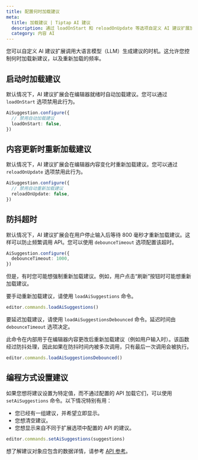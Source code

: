```yaml
---
title: 配置何时加载建议
meta:
  title: 加载建议 | Tiptap AI 建议
  description: 通过 loadOnStart 和 reloadOnUpdate 等选项自定义 AI 建议扩展加载建议的时机。
  category: 内容 AI
---
```


您可以自定义 AI 建议扩展调用大语言模型（LLM）生成建议的时机。这允许您控制何时加载新建议，以及重新加载的频率。

## 启动时加载建议

默认情况下，AI 建议扩展会在编辑器就绪时自动加载建议。您可以通过 `loadOnStart` 选项禁用此行为。

```ts
AiSuggestion.configure({
  // 禁用自动加载建议
  loadOnStart: false,
})
```

## 内容更新时重新加载建议

默认情况下，AI 建议扩展会在编辑器内容变化时重新加载建议。您可以通过 `reloadOnUpdate` 选项禁用此行为。

```ts
AiSuggestion.configure({
  // 禁用自动重新加载建议
  reloadOnUpdate: false,
})
```

## 防抖超时

默认情况下，AI 建议扩展会在用户停止输入后等待 800 毫秒才重新加载建议。这样可以防止频繁调用 API。您可以使用 `debounceTimeout` 选项配置该超时。

```ts
AiSuggestion.configure({
  debounceTimeout: 1000,
})
```

但是，有时您可能想强制重新加载建议。例如，用户点击“刷新”按钮时可能想重新加载建议。

要手动重新加载建议，请使用 `loadAiSuggestions` 命令。

```ts
editor.commands.loadAiSuggestions()
```

要延迟加载建议，请使用 `loadAiSuggestionsDebounced` 命令。延迟时间由 `debounceTimeout` 选项决定。

此命令在内部用于在编辑器内容更改后重新加载建议（例如用户输入时）。该函数经过防抖处理，因此如果在防抖时间内被多次调用，只有最后一次调用会被执行。

```ts
editor.commands.loadAiSuggestionsDebounced()
```

## 编程方式设置建议

如果您想将建议设置为特定值，而不通过配置的 API 加载它们，可以使用 `setAiSuggestions` 命令。以下情况特别有用：

- 您已经有一组建议，并希望立即显示。
- 您想清空建议。
- 您想显示来自不同于扩展选项中配置的 API 的建议。

```ts
editor.commands.setAiSuggestions(suggestions)
```

想了解建议对象应包含的数据详情，请参考 [API 参考](/content-ai/capabilities/suggestion/api-reference#proofreading-suggestions)。